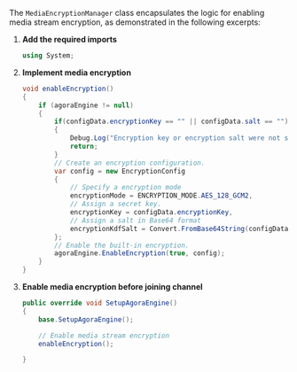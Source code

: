 <PlatformWrapper platform="unity">

The `MediaEncryptionManager`  class encapsulates the logic for enabling media stream encryption, as demonstrated in the following excerpts:

1.  **Add the required imports**

    ``` csharp
    using System;
    ```

3.  **Implement media encryption**

    ``` csharp
    void enableEncryption()
    {
        if (agoraEngine != null)
        {
            if(configData.encryptionKey == "" || configData.salt == "")
            {
                Debug.Log("Encryption key or encryption salt were not specified in the config.json file");
                return;
            }
            // Create an encryption configuration.
            var config = new EncryptionConfig
            {
                // Specify a encryption mode
                encryptionMode = ENCRYPTION_MODE.AES_128_GCM2,
                // Assign a secret key.
                encryptionKey = configData.encryptionKey,
                // Assign a salt in Base64 format
                encryptionKdfSalt = Convert.FromBase64String(configData.salt)
            };
            // Enable the built-in encryption.
            agoraEngine.EnableEncryption(true, config);
        }
    }
    ```

4.  **Enable media encryption before joining channel**

    ```csharp
    public override void SetupAgoraEngine()
    {
        base.SetupAgoraEngine();

        // Enable media stream encryption
        enableEncryption();

    }
    ```

</PlatformWrapper>
